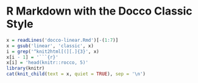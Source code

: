 <!--
%\VignetteEngine{knitr::docco_classic}
%\VignetteIndexEntry{R Markdown with the Docco Classic Style}
-->

# R Markdown with the Docco Classic Style

```r
x = readLines('docco-linear.Rmd')[-(1:7)]
x = gsub('linear', 'classic', x)
i = grep('^knit2html[(][.]{3}', x)
x[i - 1] = '```{r}'
x[i] = 'head(knitr::rocco, 5)'
library(knitr)
cat(knit_child(text = x, quiet = TRUE), sep = '\n')
```

